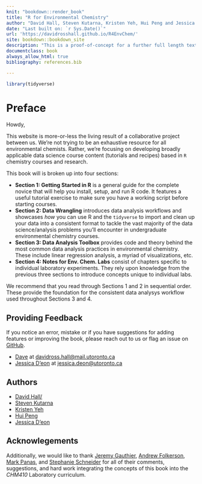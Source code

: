 ```yaml
--- 
knit: "bookdown::render_book"
title: "R for Environmental Chemistry"
author: "David Hall, Steven Kutarna, Kristen Yeh, Hui Peng and Jessica D'eon"
date: "Last built on: `r Sys.Date()`"
url: 'https://davidrosshall.github.io/R4EnvChem/'
site: bookdown::bookdown_site
description: "This is a proof-of-concept for a further full length textbook."
documentclass: book
always_allow_html: true
bibliography: references.bib

---
```



```r

library(tidyverse)
```

# Preface {-}

Howdy, 
  
This website is more-or-less the living result of a collaborative project between us. We're not trying to be an exhaustive resource for all environmental chemists. Rather, we're focusing on developing broadly applicable data science course content (tutorials and recipes) based in `R` chemistry courses and research. 

This book will is broken up into four sections: 

  - **Section 1: Getting Started in R** is a general guide for the complete novice that will help you install, setup, and run R code. It features a useful tutorial exercise to make sure you have a working script before starting courses. 
  - **Section 2: Data Wrangling** introduces data analysis workflows and showcases *how* you can use R and the `tidyverse` to import and clean up your data into a consistent format to tackle the vast majority of the data science/analysis problems you'll encounter in undergraduate environmental chemistry courses. 
  - **Section 3: Data Analysis Toolbox** provides code and theory behind the most common data analysis practices in environmental chemistry. These include linear regression analysis, a myriad of visualizations, etc. 
  - **Section 4: Notes for Env. Chem. Labs** consist of chapters specific to individual laboratory experiments. They rely upon knowledge from the previous three sections to introduce concepts unique to individual labs. 

We recommend that you read through Sections 1 and 2 in sequential order. These provide the foundation for the consistent data analysys workflow used throughout Sections 3 and 4. 

## Providing Feedback {-}

If you notice an error, mistake or if you have suggestions for adding features or improving the book, please reach out to us or flag an issue on [GitHub](https://github.com/DavidRossHall/R4EnvChem/issues).

  - [Dave](https://sites.chem.utoronto.ca/penglab/content/people) at [davidross.hall@mail.utoronto.ca](davidross.hall@mail.utoronto.ca)
  - [Jessica D'eon](https://www.chemistry.utoronto.ca/people/directories/all-faculty/jessica-deon) at [jessica.deon@utoronto.ca](jessica.deon@utoronto.ca)

## Authors {-}
  

  - [David Hall/](https://sites.chem.utoronto.ca/penglab/content/people) 
  - [Steven Kutarna](https://sites.chem.utoronto.ca/penglab/content/people)   
  - [Kristen Yeh](https://www.abbattgroup.ca/members/) 
  - [Hui Peng](https://sites.chem.utoronto.ca/penglab/content/people)
  - [Jessica D'eon](https://www.chemistry.utoronto.ca/people/directories/all-faculty/jessica-deon)
  
## Acknowlegements {-}

Additionally, we would like to thank [Jeremy Gauthier](https://sites.chem.utoronto.ca/chemistry/staff/MABURY/jeremy-gauthier.html), [Andrew Folkerson](https://sites.chem.utoronto.ca/chemistry/staff/MABURY/andrew-folkerson.html), [Mark Panas](https://sites.chem.utoronto.ca/murphygroup/content/mark-panas), and [Stephanie Schneider](https://www.abbattgroup.ca/members/) for all of their comments, suggestions, and hard work integrating the concepts of this book into the *CHM410* Laboratory curriculum. 
  

  